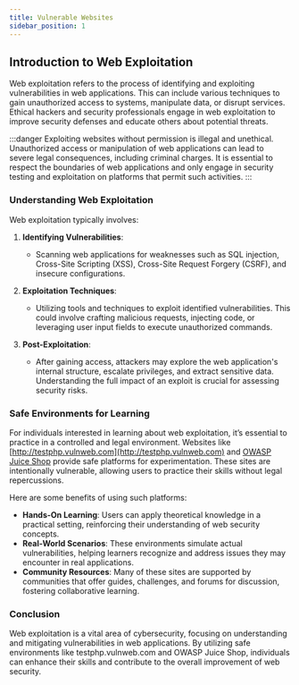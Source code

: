 ```yaml
---
title: Vulnerable Websites
sidebar_position: 1 
---
```


## Introduction to Web Exploitation

Web exploitation refers to the process of identifying and exploiting vulnerabilities in web applications. This can include various techniques to gain unauthorized access to systems, manipulate data, or disrupt services. Ethical hackers and security professionals engage in web exploitation to improve security defenses and educate others about potential threats.

:::danger
Exploiting websites without permission is illegal and unethical. Unauthorized access or manipulation of web applications can lead to severe legal consequences, including criminal charges. It is essential to respect the boundaries of web applications and only engage in security testing and exploitation on platforms that permit such activities.
:::

### Understanding Web Exploitation

Web exploitation typically involves:

1. **Identifying Vulnerabilities**: 
   - Scanning web applications for weaknesses such as SQL injection, Cross-Site Scripting (XSS), Cross-Site Request Forgery (CSRF), and insecure configurations.

2. **Exploitation Techniques**:
   - Utilizing tools and techniques to exploit identified vulnerabilities. This could involve crafting malicious requests, injecting code, or leveraging user input fields to execute unauthorized commands.

3. **Post-Exploitation**:
   - After gaining access, attackers may explore the web application's internal structure, escalate privileges, and extract sensitive data. Understanding the full impact of an exploit is crucial for assessing security risks.

### Safe Environments for Learning

For individuals interested in learning about web exploitation, it’s essential to practice in a controlled and legal environment. Websites like [http://testphp.vulnweb.com](http://testphp.vulnweb.com) and [OWASP Juice Shop](https://juice-shop.herokuapp.com/) provide safe platforms for experimentation. These sites are intentionally vulnerable, allowing users to practice their skills without legal repercussions.

Here are some benefits of using such platforms:

- **Hands-On Learning**: Users can apply theoretical knowledge in a practical setting, reinforcing their understanding of web security concepts.
- **Real-World Scenarios**: These environments simulate actual vulnerabilities, helping learners recognize and address issues they may encounter in real applications.
- **Community Resources**: Many of these sites are supported by communities that offer guides, challenges, and forums for discussion, fostering collaborative learning.

### Conclusion

Web exploitation is a vital area of cybersecurity, focusing on understanding and mitigating vulnerabilities in web applications. By utilizing safe environments like testphp.vulnweb.com and OWASP Juice Shop, individuals can enhance their skills and contribute to the overall improvement of web security.
